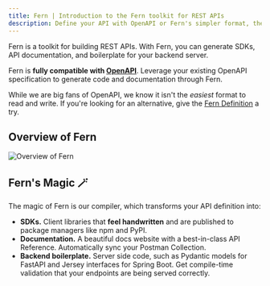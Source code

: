 ```yaml
---
title: Fern | Introduction to the Fern toolkit for REST APIs
description: Define your API with OpenAPI or Fern's simpler format, then generate SDKs, server boilerplate, and a documentation website with an API Reference.
---
```


Fern is a toolkit for building REST APIs. With Fern, you can generate SDKs, API documentation, and boilerplate for your backend server.

Fern is **fully compatible with [OpenAPI](https://www.openapis.org/)**. Leverage your existing OpenAPI
specification to generate code and documentation through Fern.

While we are big fans of OpenAPI, we know it isn't the _easiest_ format to read and write. If you're looking for an alternative, give the [Fern Definition](/overview/define-your-api/ferndef/overview) a try.

## Overview of Fern

![Overview of Fern](/fern/docs/images/overview.png)

## Fern's Magic 🪄

The magic of Fern is our compiler, which transforms your API definition into:

- **SDKs.** Client libraries that **feel handwritten** and are published to package managers like npm and PyPI.
- **Documentation.** A beautiful docs website with a best-in-class API Reference. Automatically sync your Postman Collection.
- **Backend boilerplate.** Server side code, such as Pydantic models for FastAPI and Jersey interfaces for Spring Boot. Get compile-time validation that your endpoints are being served correctly.
